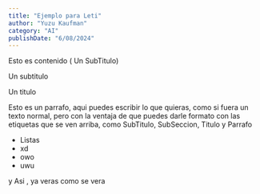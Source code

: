 ```yaml
---
title: "Ejemplo para Leti"
author: "Yuzu Kaufman"
category: "AI"
publishDate: "6/08/2024"
---
```


<SubTitulo> Esto es contenido ( Un SubTitulo) </SubTitulo>

<SubSeccion> Un subtitulo </SubSeccion>

<Titulo> Un titulo </Titulo>

<Parrafo>

Esto es un parrafo, aqui puedes escribir lo que quieras, como si fuera un texto normal, pero con la ventaja de que puedes darle formato con las etiquetas que se ven arriba, como SubTitulo, SubSeccion, Titulo y Parrafo

</Parrafo>

- Listas
- xd
- owo
- uwu

<Parrafo>y Asi , ya veras como se vera</Parrafo>
